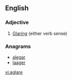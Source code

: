 ==English==

===Adjective===
{{en-adj|-}}

# {{label|en|postpositive}} [[glare|Glar]]ing (either verb sense)

===Anagrams===
* [[alegar#English|alegar]]
* [[laager#English|laager]]

[[vi:aglare]]